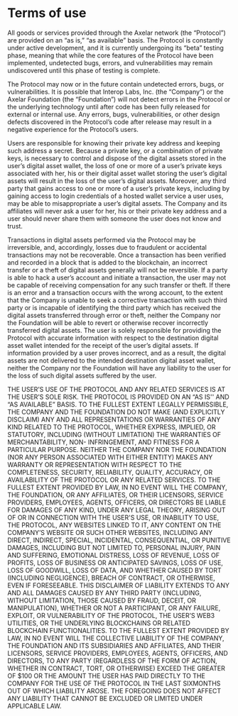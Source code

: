




<MainLayout >

# Terms of use

All goods or services provided through the Axelar network (the “Protocol”) are provided on an “as is,” “as available” basis. The Protocol is constantly under active development, and it is currently undergoing its “beta” testing phase, meaning that while the core features of the Protocol have been implemented, undetected bugs, errors, and vulnerabilities may remain undiscovered until this phase of testing is complete.

The Protocol may now or in the future contain undetected errors, bugs, or vulnerabilities. It is possible that Interop Labs, Inc. (the “Company”) or the Axelar Foundation (the “Foundation”) will not detect errors in the Protocol or the underlying technology until after code has been fully released for external or internal use. Any errors, bugs, vulnerabilities, or other design defects discovered in the Protocol’s code after release may result in a negative experience for the Protocol’s users.

Users are responsible for knowing their private key address and keeping such address a secret. Because a private key, or a combination of private keys, is necessary to control and dispose of the digital assets stored in the user’s digital asset wallet, the loss of one or more of a user’s private keys associated with her, his or their digital asset wallet storing the user’s digital assets will result in the loss of the user’s digital assets. Moreover, any third party that gains access to one or more of a user’s private keys, including by gaining access to login credentials of a hosted wallet service a user uses, may be able to misappropriate a user’s digital assets. The Company and its affiliates will never ask a user for her, his or their private key address and a user should never share them with someone the user does not know and trust.

Transactions in digital assets performed via the Protocol may be irreversible, and, accordingly, losses due to fraudulent or accidental transactions may not be recoverable. Once a transaction has been verified and recorded in a block that is added to the blockchain, an incorrect transfer or a theft of digital assets generally will not be reversible. If a party is able to hack a user’s account and initiate a transaction, the user may not be capable of receiving compensation for any such transfer or theft. If there is an error and a transaction occurs with the wrong account, to the extent that the Company is unable to seek a corrective transaction with such third party or is incapable of identifying the third party which has received the digital assets transferred through error or theft, neither the Company nor the Foundation will be able to revert or otherwise recover incorrectly transferred digital assets. The user is solely responsible for providing the Protocol with accurate information with respect to the destination digital asset wallet intended for the receipt of the user’s digital assets. If information provided by a user proves incorrect, and as a result, the digital assets are not delivered to the intended destination digital asset wallet, neither the Company nor the Foundation will have any liability to the user for the loss of such digital assets suffered by the user.

THE USER’S USE OF THE PROTOCOL AND ANY RELATED SERVICES IS AT THE USER’S SOLE RISK. THE PROTOCOL IS PROVIDED ON AN “AS IS'' AND “AS AVAILABLE” BASIS. TO THE FULLEST EXTENT LEGALLY PERMISSIBLE, THE COMPANY AND THE FOUNDATION DO NOT MAKE (AND EXPLICITLY DISCLAIM) ANY AND ALL REPRESENTATIONS OR WARRANTIES OF ANY KIND RELATED TO THE PROTOCOL, WHETHER EXPRESS, IMPLIED, OR STATUTORY, INCLUDING (WITHOUT LIMITATION) THE WARRANTIES OF MERCHANTABILITY, NON- INFRINGEMENT, AND FITNESS FOR A PARTICULAR PURPOSE. NEITHER THE COMPANY NOR THE FOUNDATION (NOR ANY PERSON ASSOCIATED WITH EITHER ENTITY) MAKES ANY WARRANTY OR REPRESENTATION WITH RESPECT TO THE COMPLETENESS, SECURITY, RELIABILITY, QUALITY, ACCURACY, OR AVAILABILITY OF THE PROTOCOL OR ANY RELATED SERVICES. TO THE FULLEST EXTENT PROVIDED BY LAW, IN NO EVENT WILL THE COMPANY, THE FOUNDATION, OR ANY AFFILIATES, OR THEIR LICENSORS, SERVICE PROVIDERS, EMPLOYEES, AGENTS, OFFICERS, OR DIRECTORS BE LIABLE FOR DAMAGES OF ANY KIND, UNDER ANY LEGAL THEORY, ARISING OUT OF OR IN CONNECTION WITH THE USER'S USE, OR INABILITY TO USE, THE PROTOCOL, ANY WEBSITES LINKED TO IT, ANY CONTENT ON THE COMPANY’S WEBSITE OR SUCH OTHER WEBSITES, INCLUDING ANY DIRECT, INDIRECT, SPECIAL, INCIDENTAL, CONSEQUENTIAL, OR PUNITIVE DAMAGES, INCLUDING BUT NOT LIMITED TO, PERSONAL INJURY, PAIN AND SUFFERING, EMOTIONAL DISTRESS, LOSS OF REVENUE, LOSS OF PROFITS, LOSS OF BUSINESS OR ANTICIPATED SAVINGS, LOSS OF USE, LOSS OF GOODWILL, LOSS OF DATA, AND WHETHER CAUSED BY TORT (INCLUDING NEGLIGENCE), BREACH OF CONTRACT, OR OTHERWISE, EVEN IF FORESEEABLE. THIS DISCLAIMER OF LIABILITY EXTENDS TO ANY AND ALL DAMAGES CAUSED BY ANY THIRD PARTY (INCLUDING, WITHOUT LIMITATION, THOSE CAUSED BY FRAUD, DECEIT, OR MANIPULATION), WHETHER OR NOT A PARTICIPANT, OR ANY FAILURE, EXPLOIT, OR VULNERABILITY OF THE PROTOCOL, THE USER’S WEB3 UTILITIES, OR THE UNDERLYING BLOCKCHAINS OR RELATED BLOCKCHAIN FUNCTIONALITIES. TO THE FULLEST EXTENT PROVIDED BY LAW, IN NO EVENT WILL THE COLLECTIVE LIABILITY OF THE COMPANY, THE FOUNDATION AND ITS SUBSIDIARIES AND AFFILIATES, AND THEIR LICENSORS, SERVICE PROVIDERS, EMPLOYEES, AGENTS, OFFICERS, AND DIRECTORS, TO ANY PARTY (REGARDLESS OF THE FORM OF ACTION, WHETHER IN CONTRACT, TORT, OR OTHERWISE) EXCEED THE GREATER OF $100 OR THE AMOUNT THE USER HAS PAID DIRECTLY TO THE COMPANY FOR THE USE OF THE PROTOCOL IN THE LAST SIXMONTHS OUT OF WHICH LIABILITY AROSE. THE FOREGOING DOES NOT AFFECT ANY LIABILITY THAT CANNOT BE EXCLUDED OR LIMITED UNDER APPLICABLE LAW.
</MainLayout>